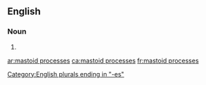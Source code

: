 ==English==

===Noun===
{{head|en|plural|head=[[mastoid]] [[processes]]}}

# {{plural of|mastoid process|lang=en}}

[[Category:English plurals ending in "-es"]]

[[ar:mastoid processes]]
[[ca:mastoid processes]]
[[fr:mastoid processes]]